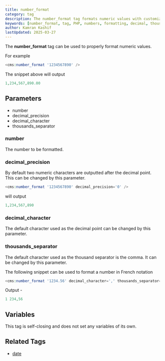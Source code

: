 ```yaml
---
title: number_format
category: tag
description: The number_format tag formats numeric values with customizable decimal precision, decimal character, and thousands separator, supporting various number formatting conventions.
keywords: [number_format, tag, PHP, numbers, formatting, decimal, thousands separator]
author: Kamran Kashif
lastUpdated: 2025-03-27
---
```


The **number_format** tag can be used to properly format numeric values.

For example

```php
<cms:number_format '1234567890' />
```

The snippet above will output

```php
1,234,567,890.00
```

## Parameters

- number
- decimal_precision
- decimal_character
- thousands_separator

### number

The number to be formatted.

### decimal_precision

By default two numeric characters are outputted after the decimal point. This can be changed by this parameter.

```php
<cms:number_format '1234567890' decimal_precision='0' />
```

will output

```php
1,234,567,890
```

### decimal_character

The default character used as the decimal point can be changed by this parameter.

### thousands_separator

The default character used as the thousand separator is the comma. It can be changed by this parameter.

The following snippet can be used to format a number in French notation

```php
<cms:number_format '1234.56' decimal_character=',' thousands_separator=' ' />
```

Output -

```php
1 234,56
```

## Variables

This tag is self-closing and does not set any variables of its own.

## Related Tags

- [date](../date.html)
